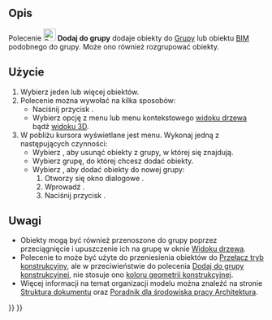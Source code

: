 <languages/>

{{Docnav/pl
|[[Draft_AddToLayer/pl|Dodaj do warstwy]]
|[[Draft_AddConstruction/pl|Dodaj do grupy konstrukcyjnej]]
|[[Draft_Workbench/pl|środowisko pracy Rysunek Roboczy]]
|IconL=Draft_AddToLayer.svg
|IconR=Draft_AddConstruction.svg
|IconC=Workbench_Draft.svg
}}

{{GuiCommand/pl
|Name=Draft AddToGroup
|Name/pl=Rysunek Roboczy: Dodaj do grupy
|MenuLocation=Narzędzia → Dodaj do grupy ...
|Workbenches=[[Draft_Workbench/pl|Rysunek Roboczy]]
|SeeAlso=[[Std_Group/pl|Grupa]], [[Draft_AddNamedGroup/pl|Dodaj grupę o nazwie]], [[Draft_AddConstruction/pl|Dodaj do grupy konstrukcyjnej]], [[Draft_AutoGroup/pl|Grupowanie automatyczne]]
}}

<span id="Description"></span>
==Opis==

Polecenie [[Image:Draft_AddToGroup.svg|24px]] '''Dodaj do grupy''' dodaje obiekty do [[Std_Group/pl|Grupy]] lub obiektu [[BIM_Workbench/pl|BIM]] podobnego do grupy. Może ono również rozgrupować obiekty.

<span id="Usage"></span>
==Użycie==

<div class="mw-translate-fuzzy">
# Wybierz jeden lub więcej obiektów.
# Polecenie można wywołać na kilka sposobów:
#* Naciśnij przycisk {{Button|[[Image:Draft_AddToGroup.svg|16px]] '''Dodaj do grupy'''}}.
#* Wybierz opcję {{MenuCommand|Narzędzia → [[Image:Draft_AddToGroup.svg|16px]] Dodaj do grupy ...}} z menu lub menu kontekstowego [[Tree_view/pl|widoku drzewa]] bądź [[3D_view/pl|widoku 3D]].
# W pobliżu kursora wyświetlane jest menu. Wykonaj jedną z następujących czynności:
#* Wybierz {{MenuCommand|Rozgrupuj}}, aby usunąć obiekty z grupy, w której się znajdują.
#* Wybierz grupę, do której chcesz dodać obiekty.
#* Wybierz {{MenuCommand|Dodaj do nowej grupy}}, aby dodać obiekty do nowej grupy:
#*# Otworzy się okno dialogowe {{MenuCommand|Utwórz nową grupę}}. {{Version/pl|1.1}}
#*# Wprowadź {{MenuCommand|Nazwa grupy}}.
#*# Naciśnij przycisk {{Button|OK}}.
</div>

<span id="Notes"></span>
==Uwagi==

* Obiekty mogą być również przenoszone do grupy poprzez przeciągnięcie i upuszczenie ich na grupę w oknie [[Tree_view/pl|Widoku drzewa]].
* Polecenie to może być użyte do przeniesienia obiektów do [[Draft_ToggleConstructionMode/pl|Przełącz tryb konstrukcyjny]], ale w przeciwieństwie do polecenia [[Draft_AddConstruction/pl|Dodaj do grupy konstrukcyjnej]], nie stosuje ono [[Draft_ToggleConstructionMode/pl#Ustawienia|koloru geometrii konstrukcyjnej]].
* Więcej informacji na temat organizacji modelu można znaleźć na stronie [[Document_structure/pl|Struktura dokumentu]] oraz [[Arch_tutorial/pl#Porządkowanie_modelu|Poradnik dla środowiska pracy Architektura]].


{{Docnav/pl
|[[Draft_AddToLayer/pl|Dodaj do warstwy]]
|[[Draft_AddConstruction/pl|Dodaj do grupy konstrukcyjnej]]
|[[Draft_Workbench/pl|środowisko pracy Rysunek Roboczy]]
|IconL=Draft_AddToLayer.svg
|IconR=Draft_AddConstruction.svg
|IconC=Workbench_Draft.svg
}}

{{Draft Tools navi{{#translation:}}}}
{{Userdocnavi{{#translation:}}}}